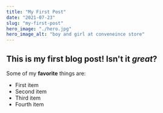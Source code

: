 ```yaml
---
title: "My First Post"
date: "2021-07-23"
slug: "my-first-post"
hero_image: "./hero.jpg"
hero_image_alt: "boy and girl at conveneince store"
---
```


## This is my first blog post! Isn't it *great*?

Some of my **favorite** things are:

* First item
* Second item
* Third item
* Fourth item